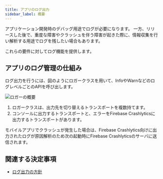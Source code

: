 ```yaml
---
title: アプリのログ出力
sidebar_label: 概要
---
```


アプリケーション開発時のデバッグ用途でログが必要になります。
一方、リリースした後で、重度な障害やクラッシュを伴う障害が起きた際に、情報収集を行い解析する用途でログを残したい場合もあります。

これらの要件に対してログ機能を提供します。

## アプリのログ管理の仕組み

ログ出力を行うには、図のようにロガークラスを用いて、InfoやWarnなどのログレベルごとのAPIを呼び出します。

![ロガーの概要](log-overview.drawio.png)

1. ロガークラスは、出力先を切り替えるトランスポートを複数持てます。
2. コンソールに出力するトランスポートと、エラーをFirebase Crashlyticsに出力するトランスポートがあります。

モバイルアプリでクラッシュが発生した場合は、Firebase Crashlytics向けに出力されたログが原因解析のため次の起動時にFirebase Crashlyticsのサーバに送信されます。

## 関連する決定事項

- [ログ出力の方針](../../decisions/adr-006-logging)
